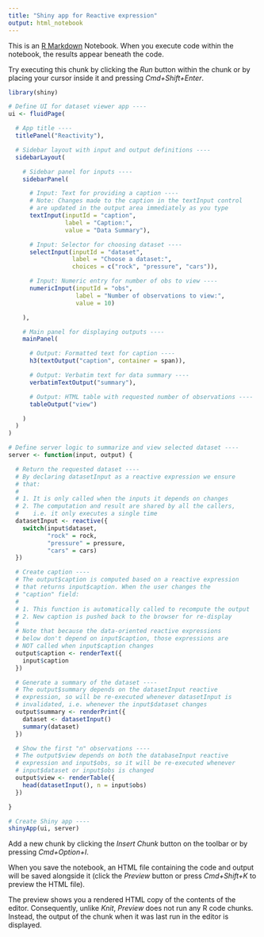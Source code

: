 ```yaml
---
title: "Shiny app for Reactive expression"
output: html_notebook
---
```


This is an [R Markdown](http://rmarkdown.rstudio.com) Notebook. When you execute code within the notebook, the results appear beneath the code. 

Try executing this chunk by clicking the *Run* button within the chunk or by placing your cursor inside it and pressing *Cmd+Shift+Enter*. 

```r
library(shiny)

# Define UI for dataset viewer app ----
ui <- fluidPage(

  # App title ----
  titlePanel("Reactivity"),

  # Sidebar layout with input and output definitions ----
  sidebarLayout(

    # Sidebar panel for inputs ----
    sidebarPanel(

      # Input: Text for providing a caption ----
      # Note: Changes made to the caption in the textInput control
      # are updated in the output area immediately as you type
      textInput(inputId = "caption",
                label = "Caption:",
                value = "Data Summary"),

      # Input: Selector for choosing dataset ----
      selectInput(inputId = "dataset",
                  label = "Choose a dataset:",
                  choices = c("rock", "pressure", "cars")),

      # Input: Numeric entry for number of obs to view ----
      numericInput(inputId = "obs",
                   label = "Number of observations to view:",
                   value = 10)

    ),

    # Main panel for displaying outputs ----
    mainPanel(

      # Output: Formatted text for caption ----
      h3(textOutput("caption", container = span)),

      # Output: Verbatim text for data summary ----
      verbatimTextOutput("summary"),

      # Output: HTML table with requested number of observations ----
      tableOutput("view")

    )
  )
)
```

```r
# Define server logic to summarize and view selected dataset ----
server <- function(input, output) {

  # Return the requested dataset ----
  # By declaring datasetInput as a reactive expression we ensure
  # that:
  #
  # 1. It is only called when the inputs it depends on changes
  # 2. The computation and result are shared by all the callers,
  #    i.e. it only executes a single time
  datasetInput <- reactive({
    switch(input$dataset,
           "rock" = rock,
           "pressure" = pressure,
           "cars" = cars)
  })

  # Create caption ----
  # The output$caption is computed based on a reactive expression
  # that returns input$caption. When the user changes the
  # "caption" field:
  #
  # 1. This function is automatically called to recompute the output
  # 2. New caption is pushed back to the browser for re-display
  #
  # Note that because the data-oriented reactive expressions
  # below don't depend on input$caption, those expressions are
  # NOT called when input$caption changes
  output$caption <- renderText({
    input$caption
  })

  # Generate a summary of the dataset ----
  # The output$summary depends on the datasetInput reactive
  # expression, so will be re-executed whenever datasetInput is
  # invalidated, i.e. whenever the input$dataset changes
  output$summary <- renderPrint({
    dataset <- datasetInput()
    summary(dataset)
  })

  # Show the first "n" observations ----
  # The output$view depends on both the databaseInput reactive
  # expression and input$obs, so it will be re-executed whenever
  # input$dataset or input$obs is changed
  output$view <- renderTable({
    head(datasetInput(), n = input$obs)
  })

}
```

```r
# Create Shiny app ----
shinyApp(ui, server)
```

Add a new chunk by clicking the *Insert Chunk* button on the toolbar or by pressing *Cmd+Option+I*.

When you save the notebook, an HTML file containing the code and output will be saved alongside it (click the *Preview* button or press *Cmd+Shift+K* to preview the HTML file). 

The preview shows you a rendered HTML copy of the contents of the editor. Consequently, unlike *Knit*, *Preview* does not run any R code chunks. Instead, the output of the chunk when it was last run in the editor is displayed.

